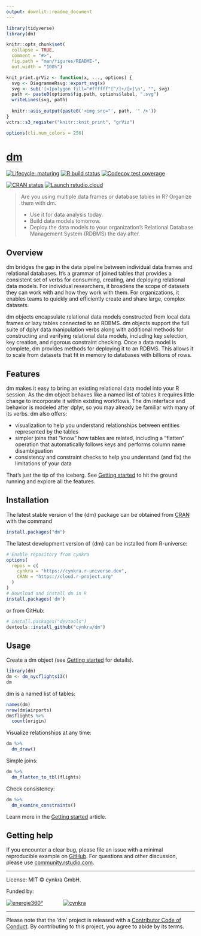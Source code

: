 ```yaml
---
output: downlit::readme_document
---
```


<!-- README.md is generated from README.Rmd. Please edit that file -->

```r
library(tidyverse)
library(dm)

knitr::opts_chunk$set(
  collapse = TRUE,
  comment = "#>",
  fig.path = "man/figures/README-",
  out.width = "100%")

knit_print.grViz <- function(x, ..., options) {
  svg <- DiagrammeRsvg::export_svg(x)
  svg <- sub('[<]polygon fill="#ffffff"[^/]+/[>]\n', "", svg)
  path <- paste0(options$fig.path, options$label, ".svg")
  writeLines(svg, path)
  
  knitr::asis_output(paste0('<img src="', path, '" />'))
}
vctrs::s3_register("knitr::knit_print", "grViz")

options(cli.num_colors = 256)
```

# [dm](https://cynkra.github.io/dm/)

<!-- badges: start -->
[![Lifecycle: maturing](https://img.shields.io/badge/lifecycle-stable-brightgreen.svg)](https://lifecycle.r-lib.org/articles/stages.html)
[![R build status](https://github.com/cynkra/dm/workflows/rcc/badge.svg)](https://github.com/cynkra/dm/actions)
[![Codecov test coverage](https://codecov.io/gh/cynkra/dm/branch/master/graph/badge.svg)](https://app.codecov.io/gh/cynkra/dm?branch=master)
<!-- badges: end -->

[![CRAN status](https://www.r-pkg.org/badges/version/dm)](https://CRAN.R-project.org/package=dm)
[![Launch rstudio.cloud](https://img.shields.io/badge/rstudio-cloud-blue.svg)](https://rstudio.cloud/project/523482)

> Are you using multiple data frames or database tables in R? Organize them with dm.
>
> - Use it for data analysis today.
> - Build data models tomorrow.
> - Deploy the data models to your organization's Relational Database Management System (RDBMS) the day after.


## Overview

dm bridges the gap in the data pipeline between individual data frames and relational databases.
It's a grammar of joined tables that provides a consistent set of verbs for consuming, creating, and deploying relational data models.
For individual researchers, it broadens the scope of datasets they can work with and how they work with them.
For organizations, it enables teams to quickly and efficiently create and share large, complex datasets.

dm objects encapsulate relational data models constructed from local data frames or lazy tables connected to an RDBMS.
dm objects support the full suite of dplyr data manipulation verbs along with additional methods for constructing and verifying relational data models, including key selection, key creation, and rigorous constraint checking.
Once a data model is complete, dm provides methods for deploying it to an RDBMS.
This allows it to scale from datasets that fit in memory to databases with billions of rows.

## Features

dm makes it easy to bring an existing relational data model into your R session.
As the dm object behaves like a named list of tables it requires little change to incorporate it within existing workflows.
The dm interface and behavior is modeled after dplyr, so you may already be familiar with many of its verbs.
dm also offers:

- visualization to help you understand relationships between entities represented by the tables
- simpler joins that "know" how tables are related, including a "flatten" operation that automatically follows keys and performs column name disambiguation
- consistency and constraint checks to help you understand (and fix) the limitations of your data

That's just the tip of the iceberg.
See [Getting started](https://cynkra.github.io/dm/articles/dm.html) to hit the ground running and explore all the features.


## Installation

The latest stable version of the {dm} package can be obtained from [CRAN](https://CRAN.R-project.org/package=dm) with the command

```r
install.packages("dm")
```

The latest development version of {dm} can be installed from R-universe:

```r
# Enable repository from cynkra
options(
  repos = c(
    cynkra = "https://cynkra.r-universe.dev",
    CRAN = "https://cloud.r-project.org"
  )
)
# Download and install dm in R
install.packages('dm')
```

or from GitHub:

```r
# install.packages("devtools")
devtools::install_github("cynkra/dm")
```

## Usage

Create a dm object (see [Getting started](https://cynkra.github.io/dm/articles/dm.html) for details).

```r
library(dm)
dm <- dm_nycflights13()
dm
```

dm is a named list of tables:

```r
names(dm)
nrow(dm$airports)
dm$flights %>%
  count(origin)
```

Visualize relationships at any time:

```r
dm %>%
  dm_draw()
```

Simple joins:

```r
dm %>%
  dm_flatten_to_tbl(flights)
```

Check consistency:

```r
dm %>%
  dm_examine_constraints()
```

Learn more in the [Getting started](https://cynkra.github.io/dm/articles/dm.html) article.

## Getting help

If you encounter a clear bug, please file an issue with a minimal reproducible example on [GitHub](https://github.com/cynkra/dm/issues).
For questions and other discussion, please use [community.rstudio.com](https://community.rstudio.com/).


---

License: MIT © cynkra GmbH.

Funded by:

[![energie360°](man/figures/energie-72.png)](https://www.energie360.ch/de/)
<span style="padding-right:50px">
</span>
[![cynkra](man/figures/cynkra-72.png)](https://www.cynkra.com/)

---

Please note that the 'dm' project is released with a [Contributor Code of Conduct](https://cynkra.github.io/dm/CODE_OF_CONDUCT.html).
By contributing to this project, you agree to abide by its terms.

